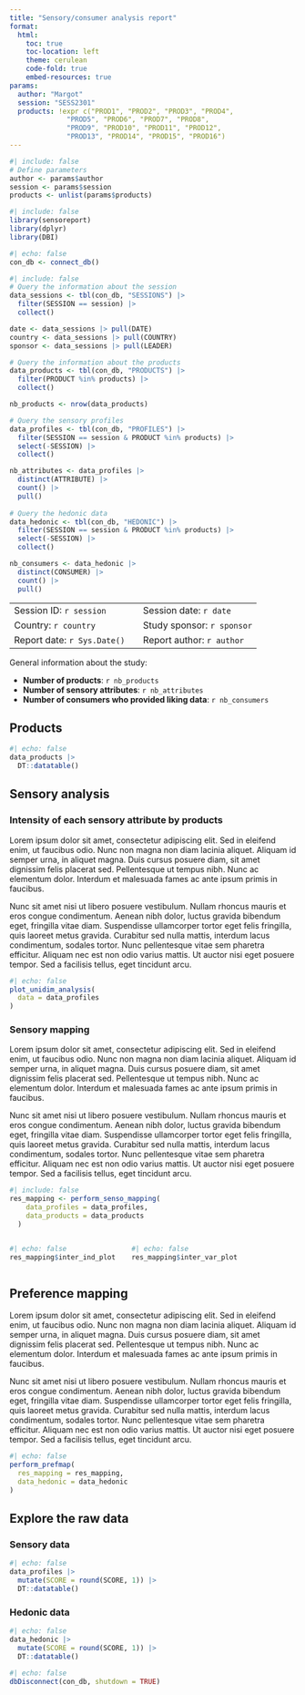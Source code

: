 ```yaml
---
title: "Sensory/consumer analysis report"
format:
  html:
    toc: true
    toc-location: left
    theme: cerulean
    code-fold: true
    embed-resources: true
params:
  author: "Margot"
  session: "SESS2301"
  products: !expr c("PROD1", "PROD2", "PROD3", "PROD4", 
              "PROD5", "PROD6", "PROD7", "PROD8", 
              "PROD9", "PROD10", "PROD11", "PROD12", 
              "PROD13", "PROD14", "PROD15", "PROD16")
---
```


```r
#| include: false
# Define parameters
author <- params$author
session <- params$session
products <- unlist(params$products)
```

```r
#| include: false
library(sensoreport)
library(dplyr)
library(DBI)
```

```r
#| echo: false
con_db <- connect_db()
```

```r
#| include: false
# Query the information about the session
data_sessions <- tbl(con_db, "SESSIONS") |>
  filter(SESSION == session) |>
  collect()

date <- data_sessions |> pull(DATE)
country <- data_sessions |> pull(COUNTRY)
sponsor <- data_sessions |> pull(LEADER)

# Query the information about the products
data_products <- tbl(con_db, "PRODUCTS") |>
  filter(PRODUCT %in% products) |>
  collect()

nb_products <- nrow(data_products)

# Query the sensory profiles
data_profiles <- tbl(con_db, "PROFILES") |> 
  filter(SESSION == session & PRODUCT %in% products) |> 
  select(-SESSION) |> 
  collect()

nb_attributes <- data_profiles |> 
  distinct(ATTRIBUTE) |> 
  count() |> 
  pull()
  
# Query the hedonic data
data_hedonic <- tbl(con_db, "HEDONIC") |> 
  filter(SESSION == session & PRODUCT %in% products) |> 
  select(-SESSION) |> 
  collect()

nb_consumers <- data_hedonic |> 
  distinct(CONSUMER) |> 
  count() |> 
  pull()
```

|                             |     |                            |
|:----------------------------|-----|:---------------------------|
| Session ID: `r session`     |     | Session date: `r date`     |
| Country: `r country`        |     | Study sponsor: `r sponsor` |
| Report date: `r Sys.Date()` |     | Report author: `r author`  |

General information about the study:

-   **Number of products**: `r nb_products`
-   **Number of sensory attributes**: `r nb_attributes`
-   **Number of consumers who provided liking data**: `r nb_consumers`

## Products

```r
#| echo: false
data_products |>
  DT::datatable()
```

## Sensory analysis

### Intensity of each sensory attribute by products

Lorem ipsum dolor sit amet, consectetur adipiscing elit. Sed in eleifend enim, ut faucibus odio. Nunc non magna non diam lacinia aliquet. Aliquam id semper urna, in aliquet magna. Duis cursus posuere diam, sit amet dignissim felis placerat sed. Pellentesque ut tempus nibh. Nunc ac elementum dolor. Interdum et malesuada fames ac ante ipsum primis in faucibus.

Nunc sit amet nisi ut libero posuere vestibulum. Nullam rhoncus mauris et eros congue condimentum. Aenean nibh dolor, luctus gravida bibendum eget, fringilla vitae diam. Suspendisse ullamcorper tortor eget felis fringilla, quis laoreet metus gravida. Curabitur sed nulla mattis, interdum lacus condimentum, sodales tortor. Nunc pellentesque vitae sem pharetra efficitur. Aliquam nec est non odio varius mattis. Ut auctor nisi eget posuere tempor. Sed a facilisis tellus, eget tincidunt arcu.

```r
#| echo: false
plot_unidim_analysis(
  data = data_profiles
)
```

### Sensory mapping

Lorem ipsum dolor sit amet, consectetur adipiscing elit. Sed in eleifend enim, ut faucibus odio. Nunc non magna non diam lacinia aliquet. Aliquam id semper urna, in aliquet magna. Duis cursus posuere diam, sit amet dignissim felis placerat sed. Pellentesque ut tempus nibh. Nunc ac elementum dolor. Interdum et malesuada fames ac ante ipsum primis in faucibus.

Nunc sit amet nisi ut libero posuere vestibulum. Nullam rhoncus mauris et eros congue condimentum. Aenean nibh dolor, luctus gravida bibendum eget, fringilla vitae diam. Suspendisse ullamcorper tortor eget felis fringilla, quis laoreet metus gravida. Curabitur sed nulla mattis, interdum lacus condimentum, sodales tortor. Nunc pellentesque vitae sem pharetra efficitur. Aliquam nec est non odio varius mattis. Ut auctor nisi eget posuere tempor. Sed a facilisis tellus, eget tincidunt arcu.

```r
#| include: false
res_mapping <- perform_senso_mapping(
    data_profiles = data_profiles,
    data_products = data_products
  )
```

::: columns
::: {.column width="40%"}
```r
#| echo: false
res_mapping$inter_ind_plot
```
:::

::: {.column width="60%"}
```r
#| echo: false
res_mapping$inter_var_plot
```
:::
:::

## Preference mapping

Lorem ipsum dolor sit amet, consectetur adipiscing elit. Sed in eleifend enim, ut faucibus odio. Nunc non magna non diam lacinia aliquet. Aliquam id semper urna, in aliquet magna. Duis cursus posuere diam, sit amet dignissim felis placerat sed. Pellentesque ut tempus nibh. Nunc ac elementum dolor. Interdum et malesuada fames ac ante ipsum primis in faucibus.

Nunc sit amet nisi ut libero posuere vestibulum. Nullam rhoncus mauris et eros congue condimentum. Aenean nibh dolor, luctus gravida bibendum eget, fringilla vitae diam. Suspendisse ullamcorper tortor eget felis fringilla, quis laoreet metus gravida. Curabitur sed nulla mattis, interdum lacus condimentum, sodales tortor. Nunc pellentesque vitae sem pharetra efficitur. Aliquam nec est non odio varius mattis. Ut auctor nisi eget posuere tempor. Sed a facilisis tellus, eget tincidunt arcu.

```r
#| echo: false
perform_prefmap(
  res_mapping = res_mapping,
  data_hedonic = data_hedonic
)
```

## Explore the raw data

### Sensory data

```r
#| echo: false
data_profiles |> 
  mutate(SCORE = round(SCORE, 1)) |> 
  DT::datatable()
```

### Hedonic data

```r
#| echo: false
data_hedonic |> 
  mutate(SCORE = round(SCORE, 1)) |> 
  DT::datatable()
```

```r
#| echo: false
dbDisconnect(con_db, shutdown = TRUE)
```
